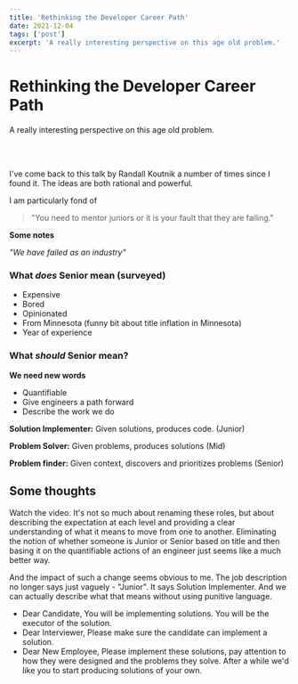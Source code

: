```yaml
---
title: 'Rethinking the Developer Career Path'
date: 2021-12-04
tags: ['post']
excerpt: 'A really interesting perspective on this age old problem.'
---
```


<hgroup>
	<h1>Rethinking the Developer Career Path</h1>
	<p>A really interesting perspective on this age old problem.</p>
</hgroup>
<br /><br />
<YouTube id="yIPbE7BssOs" />

I've come back to this talk by Randall Koutnik a number of times since I found it. The ideas are both rational and powerful.

I am particularly fond of

> "You need to mentor juniors or it is your fault that they are failing."

**Some notes**

_"We have failed as an industry"_

### What _does_ Senior mean (surveyed)

-   Expensive
-   Bored
-   Opinionated
-   From Minnesota (funny bit about title inflation in Minnesota)
-   Year of experience

### What _should_ Senior mean?

**We need new words**

-   Quantifiable
-   Give engineers a path forward
-   Describe the work we do

**Solution Implementer:** Given solutions, produces code. (Junior)

**Problem Solver:** Given problems, produces solutions (Mid)

**Problem finder:** Given context, discovers and prioritizes problems (Senior)

## Some thoughts

Watch the video. It's not so much about renaming these roles, but about describing the expectation at each level and providing a clear understanding of what it means to move from one to another. Eliminating the notion of whether someone is Junior or Senior based on title and then basing it on the quantifiable actions of an engineer just seems like a much better way.

And the impact of such a change seems obvious to me. The job description no longer says just vaguely - "Junior". It says Solution Implementer. And we can actually describe what that means without using punitive language.

-   Dear Candidate, You will be implementing solutions. You will be the executor of the solution.
-   Dear Interviewer, Please make sure the candidate can implement a solution.
-   Dear New Employee, Please implement these solutions, pay attention to how they were designed and the problems they solve. After a while we'd like you to start producing solutions of your own.
